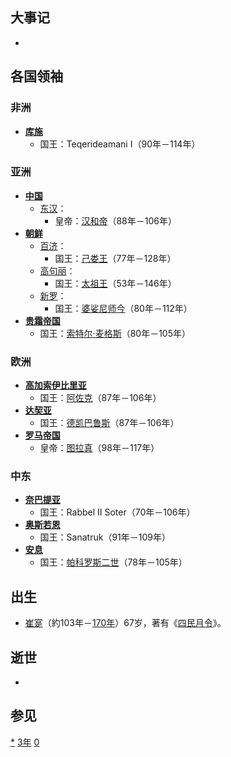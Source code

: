 {{yearTOC|103|东汉'''[[永元_(汉和帝)|永元]]十五年'''}}

== 大事记 ==
*

== 各国领袖 ==
=== 非洲 ===
*'''[[库施|库施]]'''
**国王：Teqerideamani I（90年－114年）

=== 亚洲 ===
*'''[[中国|中国]]'''
**[[东汉|东汉]]：
***皇帝：[[汉和帝|汉和帝]]（88年－106年）
*'''[[朝鲜民主主义人民共和国|朝鲜]]'''
**[[百濟|百济]]：
***国王：[[己娄王|己娄王]]（77年－128年）
**[[高句丽|高句丽]]：
***国王：[[太祖王|太祖王]]（53年－146年）
**[[新罗|新罗]]：
***国王：[[婆娑尼师今|婆娑尼师今]]（80年－112年）
*'''[[貴霜帝國|贵霜帝国]]'''
**国王：[[索特尔·麦格斯|索特尔·麦格斯]]（80年－105年）

=== 欧洲 ===
*'''[[高加索伊比利亞王國|高加索伊比里亚]]'''
**国王：[[阿佐克|阿佐克]]（87年－106年）
*'''[[达契亚|达契亚]]'''
**国王：[[德凯巴鲁斯|德凯巴鲁斯]]（87年－106年）
*'''[[羅馬帝國|罗马帝国]]'''
**皇帝：[[圖拉真|图拉真]]（98年－117年）

=== 中东 ===
*'''[[纳巴提|奈巴提亚]]'''
**国王：Rabbel II Soter（70年－106年）
*'''[[奥斯若恩|奥斯若恩]]'''
**国王：Sanatruk（91年－109年）
*'''[[安息_(国家)|安息]]''' 
**国王：[[帕科罗斯二世|帕科罗斯二世]]（78年－105年）

== 出生 ==
*[[崔寔|崔寔]]（約103年－[[170年|170年]]）67岁，著有《[[四民月令|四民月令]]》。　

== 逝世 ==
*

== 参见 ==
{{Wikisource year mention}}

[[Category:103年|*]]
[[Category:100年代|3年]]
[[Category:2世纪各年|0]]